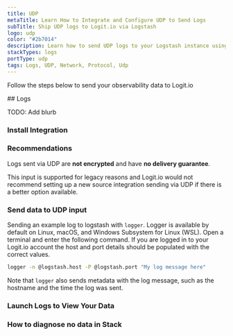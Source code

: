```yaml
---
title: UDP
metaTitle: Learn How to Integrate and Configure UDP to Send Logs
subTitle: Ship UDP logs to Logit.io via Logstash
logo: udp
color: "#2b7014"
description: Learn how to send UDP logs to your Logstash instance using our configuration examples - Ship over 100 log data types easily with Logit.io
stackTypes: logs
portType: udp
tags: Logs, UDP, Network, Protocol, Udp
---
```


Follow the steps below to send your observability data to Logit.io

<Steps>
  ## Logs

  TODO: Add blurb
  
  ### Install Integration

  <InstallIntegration/>

  ### Recommendations

  Logs sent via UDP are **not encrypted** and have **no delivery guarantee**.

  This input is supported for legacy reasons and Logit.io would not recommend setting up a new source integration sending via UDP if there is a better option available.

  ### Send data to UDP input

  Sending an example log to logstash with `logger`. Logger is available by default on Linux, macOS, and Windows Subsystem for Linux (WSL).
  Open a terminal and enter the following command. If you are logged in to your Logit.io account the host and
  port details should be populated with the correct values.

  ```bash copy
  logger -n @logstash.host -P @logstash.port "My log message here"
  ```

  Note that `logger` also sends metadata with the log message, such as the hostname and the time the log was sent.

  ### Launch Logs to View Your Data

  <LaunchVisualizer type="logs" />

  ### How to diagnose no data in Stack

  <DiagnoseNoData />

</Steps>


